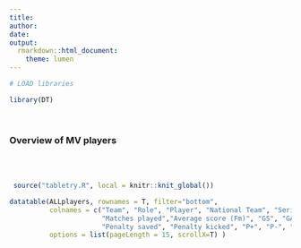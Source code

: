 ---
title: 
author: 
date: 
output:
  rmarkdown::html_document:
    theme: lumen
---

```{r Libraries, echo=FALSE, message=FALSE}
# LOAD libraries

library(DT)
```
<br>

### **Overview of MV players**
<br><br>


```{r, echo=FALSE, message=FALSE}
 source("tabletry.R", local = knitr::knit_global())

datatable(ALLplayers, rownames = T, filter="bottom", 
          colnames = c("Team", "Role", "Player", "National Team", "Serie A team",
                       "Matches played","Average score (Fm)", "GS", "GA",
                       "Penalty saved", "Penalty kicked", "P+", "P-", "Assist", "Cautions", "Red cards", "Autogoal"),
          options = list(pageLength = 15, scrollX=T) )

```

